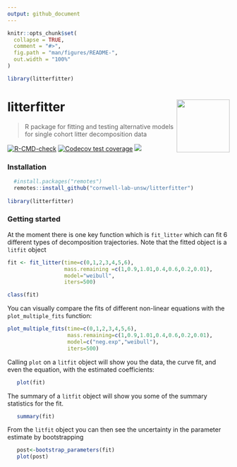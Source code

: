 ```yaml
---
output: github_document
---
```


<!-- README.md is generated from README.Rmd. Please edit that file -->

```r
knitr::opts_chunk$set(
  collapse = TRUE,
  comment = "#>",
  fig.path = "man/figures/README-",
  out.width = "100%"
)

library(litterfitter)
```

# litterfitter <img src="man/figures/litterfitter_hex.png" align="right" alt="" width="120" />
> R package for fitting and testing alternative models for single cohort litter decomposition data

<!-- badges: start -->
[![R-CMD-check](https://github.com/cornwell-lab-unsw/litterfitter/actions/workflows/R-CMD-check.yaml/badge.svg)](https://github.com/cornwell-lab-unsw/litterfitter/actions/workflows/R-CMD-check.yaml)
[![Codecov test coverage](https://codecov.io/gh/cornwell-lab-unsw/litterfitter/branch/master/graph/badge.svg)](https://app.codecov.io/gh/cornwell-lab-unsw/litterfitter?branch=master)
[![](https://img.shields.io/badge/doi-10.1111/2041--210X.12138-blue.svg)](https://doi.org/10.1111/2041-210X.12138)
<!-- badges: end -->

### Installation 

```R
  #install.packages("remotes")
  remotes::install_github("cornwell-lab-unsw/litterfitter")
  
library(litterfitter)
```

### Getting started 

At the moment there is one key function which is `fit_litter` which can fit 6 different types of decomposition trajectories. Note that the fitted object is a `litfit` object

```R
fit <- fit_litter(time=c(0,1,2,3,4,5,6),
                  mass.remaining =c(1,0.9,1.01,0.4,0.6,0.2,0.01),
                  model="weibull",
                  iters=500)

class(fit)
```

You can visually compare the fits of different non-linear equations with the `plot_multiple_fits` function:

```R
plot_multiple_fits(time=c(0,1,2,3,4,5,6),
                   mass.remaining=c(1,0.9,1.01,0.4,0.6,0.2,0.01),
                   model=c("neg.exp","weibull"),
                   iters=500)
```

Calling `plot` on a `litfit` object will show you the data, the curve fit, and even the equation, with the estimated coefficients:

```R
   plot(fit)
```

The summary of a `litfit` object will show you some of the summary statistics for the fit.

```R
   summary(fit)
```

From the `litfit` object you can then see the uncertainty in the parameter estimate by bootstrapping

```R
   post<-bootstrap_parameters(fit)
   plot(post)
```
